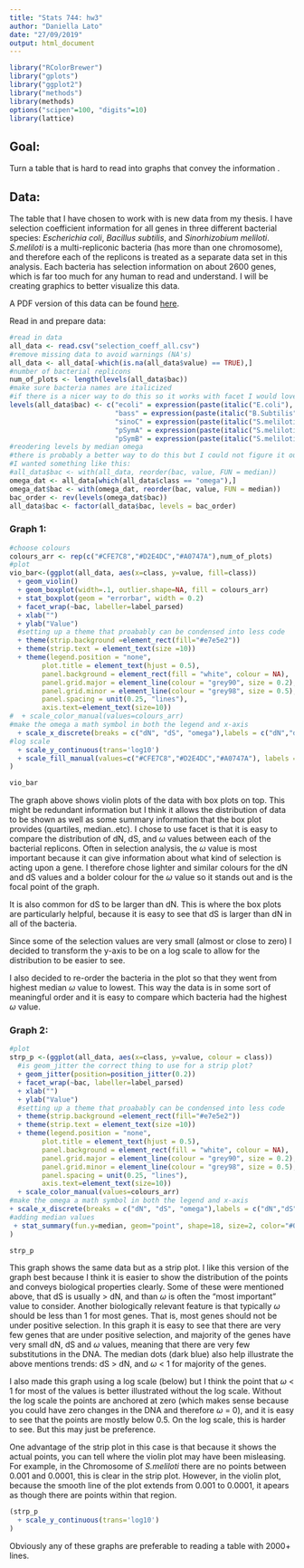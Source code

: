 ```yaml
---
title: "Stats 744: hw3"
author: "Daniella Lato"
date: "27/09/2019"
output: html_document
---
```


```r
library("RColorBrewer")
library("gplots")
library("ggplot2")
library("methods")
library(methods)
options("scipen"=100, "digits"=10)
library(lattice)
```

## Goal:
Turn a table that is hard to read into graphs that convey the information .

## Data:
The table that I have chosen to work with is new data from my thesis.
I have selection coefficient information for all genes in three different bacterial species: *Escherichia coli*, *Bacillus subtilis*, and *Sinorhizobium meliloti*.
*S.meliloti* is a multi-repliconic bacteria (has more than one chromosome), and therefore each of the replicons is treated as a separate data set in this analysis.
Each bacteria has selection information on about 2600 genes, which is far too much for any human to read and understand.
I will be creating graphics to better visualize this data.

A PDF version of this data can be found [here](https://github.com/dlato/Stat744/blob/master/Supplementary_table_per_gene_dN_dS_omega.pdf).

Read in and prepare data:
```r
#read in data
all_data <- read.csv("selection_coeff_all.csv")
#remove missing data to avoid warnings (NA's)
all_data <- all_data[-which(is.na(all_data$value) == TRUE),]
#number of bacterial replicons
num_of_plots <- length(levels(all_data$bac))
#make sure bacteria names are italicized
#if there is a nicer way to do this so it works with facet I would love to know!
levels(all_data$bac) <- c("ecoli" = expression(paste(italic("E.coli"), " Chromosome")),
                          "bass" = expression(paste(italic("B.Subtilis"), " Chromosome")),
                          "sinoC" = expression(paste(italic("S.meliloti"), " Chromosome")),
                          "pSymA" = expression(paste(italic("S.meliloti"), " pSymA")),
                          "pSymB" = expression(paste(italic("S.meliloti"), " pSymB")))
#reodering levels by median omega
#there is probably a better way to do this but I could not figure it out
#I wanted something like this:
#all_data$bac <- with(all_data, reorder(bac, value, FUN = median))
omega_dat <- all_data[which(all_data$class == "omega"),]
omega_dat$bac <- with(omega_dat, reorder(bac, value, FUN = median))
bac_order <- rev(levels(omega_dat$bac))
all_data$bac <- factor(all_data$bac, levels = bac_order)

```

### Graph 1:
```r
#choose colours
colours_arr <- rep(c("#CFE7C8","#D2E4DC","#A0747A"),num_of_plots)
#plot
vio_bar<-(ggplot(all_data, aes(x=class, y=value, fill=class)) 
  + geom_violin() 
  + geom_boxplot(width=.1, outlier.shape=NA, fill = colours_arr) 
  + stat_boxplot(geom = "errorbar", width = 0.2) 
  + facet_wrap(~bac, labeller=label_parsed)
  + xlab("") 
  + ylab("Value") 
  #setting up a theme that proabably can be condensed into less code
  + theme(strip.background =element_rect(fill="#e7e5e2"))
  + theme(strip.text = element_text(size =10)) 
  + theme(legend.position = "none",
        plot.title = element_text(hjust = 0.5),
        panel.background = element_rect(fill = "white", colour = NA),
        panel.grid.major = element_line(colour = "grey90", size = 0.2),
        panel.grid.minor = element_line(colour = "grey98", size = 0.5),
        panel.spacing = unit(0.25, "lines"),
        axis.text=element_text(size=10)) 
#  + scale_color_manual(values=colours_arr)
#make the omega a math symbol in both the legend and x-axis
  + scale_x_discrete(breaks = c("dN", "dS", "omega"),labels = c("dN","dS", expression(omega))) 
#log scale
  + scale_y_continuous(trans='log10')
  + scale_fill_manual(values=c("#CFE7C8","#D2E4DC","#A0747A"), labels = c(" dN", " dS", expression(omega))) 
)

vio_bar

```

The graph above shows violin plots of the data with box plots on top.
This might be redundant information but I think it allows the distribution of data to be shown as well as some summary information that the box plot provides (quartiles, median..etc).
I chose to use facet is that it is easy to compare the distribution of dN, dS, and $\omega$ values between each of the bacterial replicons.
Often in selection analysis, the $\omega$ value is most important because it can give information about what kind of selection is acting upon a gene.
I therefore chose lighter and similar colours for the dN and dS values and a bolder colour for the $\omega$ value so it stands out and is the focal point of the graph.

It is also common for dS to be larger than dN.
This is where the box plots are particularly helpful, because it is easy to see that dS is larger than dN in all of the bacteria. 

Since some of the selection values are very small (almost or close to zero) I decided to transform the y-axis to be on a log scale to allow for the distribution to be easier to see.

I also decided to re-order the bacteria in the plot so that they went from highest median $\omega$ value to lowest.
This way the data is in some sort of meaningful order and it is easy to compare which bacteria had the highest $\omega$ value.

### Graph 2:
```r
#plot
strp_p <-(ggplot(all_data, aes(x=class, y=value, colour = class)) 
  #is geom_jitter the correct thing to use for a strip plot?
  + geom_jitter(position=position_jitter(0.2)) 
  + facet_wrap(~bac, labeller=label_parsed)
  + xlab("") 
  + ylab("Value") 
  #setting up a theme that proabably can be condensed into less code
  + theme(strip.background =element_rect(fill="#e7e5e2"))
  + theme(strip.text = element_text(size =10)) 
  + theme(legend.position = "none",
        plot.title = element_text(hjust = 0.5),
        panel.background = element_rect(fill = "white", colour = NA),
        panel.grid.major = element_line(colour = "grey90", size = 0.2),
        panel.grid.minor = element_line(colour = "grey98", size = 0.5),
        panel.spacing = unit(0.25, "lines"),
        axis.text=element_text(size=10)) 
  + scale_color_manual(values=colours_arr)
#make the omega a math symbol in both the legend and x-axis
+ scale_x_discrete(breaks = c("dN", "dS", "omega"),labels = c("dN","dS", expression(omega)))
#adding median values
 + stat_summary(fun.y=median, geom="point", shape=18, size=2, color="#023C40")
) 

strp_p 
```

This graph shows the same data but as a strip plot. 
I like this version of the graph best because I think it is easier to show the distribution of the points and conveys biological properties clearly.
Some of these were mentioned above, that dS is usually > dN, and than $\omega$ is often the "most important" value to consider.
Another biologically relevant feature is that typically $\omega$ should be less than 1 for most genes.
That is, most genes should not be under positive selection.
In this graph it is easy to see that there are very few genes that are under positive selection, and majority of the genes have very small dN, dS and $\omega$ values, meaning that there are very few substitutions in the DNA.
The median dots (dark blue) also help illustrate the above mentions trends: dS > dN, and $\omega$ < 1 for majority of the genes.

I also made this graph using a log scale (below) but I think the point that $\omega$ < 1 for most of the values is better illustrated without the log scale.
Without the log scale the points are anchored at zero (which makes sense because you could have zero changes in the DNA and therefore $\omega$ = 0), and it is easy to see that the points are mostly below 0.5.
On the log scale, this is harder to see. But this may just be preference.

One advantage of the strip plot in this case is that because it shows the actual points, you can tell where the violin plot may have been misleasing.
For example, in the Chromosome of *S.meliloti* there are no points between 0.001 and 0.0001, this is clear in the strip plot.
However, in the violin plot, because the smooth line of the plot extends from 0.001 to 0.0001, it apears as though there are points within that region.

```r
(strp_p 
  + scale_y_continuous(trans='log10')
)
```

Obviously any of these graphs are preferable to reading a table with 2000+ lines.

